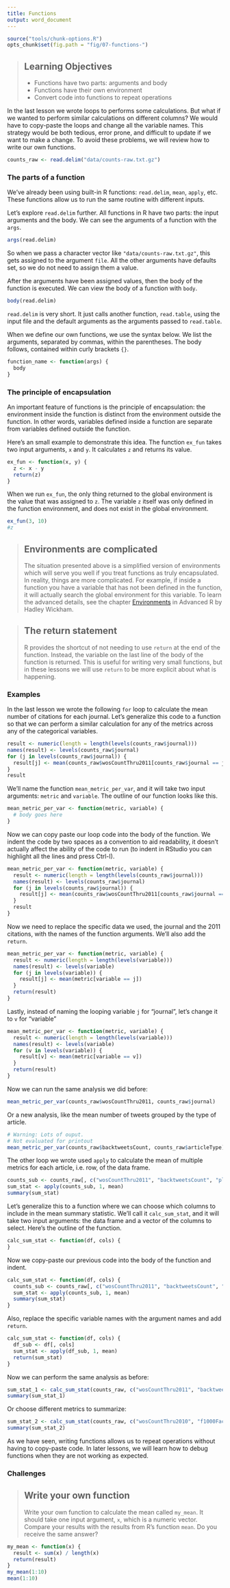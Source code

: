 ```yaml
---
title: Functions
output: word_document
---
```


```r
source("tools/chunk-options.R")
opts_chunk$set(fig.path = "fig/07-functions-")
```

> ## Learning Objectives {.objectives}
>
> *  Functions have two parts: arguments and body
> *  Functions have their own environment
> *  Convert code into functions to repeat operations

In the last lesson we wrote loops to performs some calculations.
But what if we wanted to perform similar calculations on different columns?
We would have to copy-paste the loops and change all the variable names.
This strategy would be both tedious, error prone, and difficult to update if we want to make a change.
To avoid these problems, we will review how to write our own functions.

```r
counts_raw <- read.delim("data/counts-raw.txt.gz")
```

### The parts of a function

We've already been using built-in R functions: `read.delim`, `mean`, `apply`, etc.
These functions allow us to run the same routine with different inputs.

Let's explore `read.delim` further.
All functions in R have two parts: the input arguments and the body.
We can see the arguments of a function with the `args`.

```r
args(read.delim)
```

So when we pass a character vector like `"data/counts-raw.txt.gz"`, this gets assigned to the argument `file`.
All the other arguments have defaults set, so we do not need to assign them a value.

After the arguments have been assigned values, then the body of the function is executed.
We can view the body of a function with `body`.

```r
body(read.delim)
```

`read.delim` is very short.
It just calls another function, `read.table`, using the input file and the default arguments as the arguments passed to `read.table`.

When we define our own functions, we use the syntax below.
We list the arguments, separated by commas, within the parentheses.
The body follows, contained within curly brackets `{}`.

```r
function_name <- function(args) {
  body
}
```

### The principle of encapsulation

An important feature of functions is the principle of encapsulation:
the environment inside the function is distinct from the environment outside the function.
In other words, variables defined inside a function are separate from variables defined outside the function.

Here's an small example to demonstrate this idea.
The function `ex_fun` takes two input arguments, `x` and `y`.
It calculates `z` and returns its value.

```r
ex_fun <- function(x, y) {
  z <- x - y
  return(z)
}
```

When we run `ex_fun`, the only thing returned to the global environment is the value that was assigned to `z`.
The variable `z` itself was only defined in the function environment, and does not exist in the global environment.

```r
ex_fun(3, 10)
#z
```

> ## Environments are complicated {.callout}
>
> The situation presented above is a simplified version of environments which will serve you well if you treat functions as truly encapsulated.
> In reality, things are more complicated.
> For example, if inside a function you have a variable that has not been defined in the function, it will actually search the global environment for this variable.
> To learn the advanced details, see the chapter [Environments](http://adv-r.had.co.nz/Environments.html) in Advanced R by Hadley Wickham.

> ## The return statement {.callout}
>
> R provides the shortcut of not needing to use `return` at the end of the function.
> Instead, the variable on the last line of the body of the function is returned.
> This is useful for writing very small functions, but in these lessons we will use `return` to be more explicit about what is happening.

### Examples

In the last lesson we wrote the following `for` loop to calculate the mean number of citations for each journal.
Let's generalize this code to a function so that we can perform a similar calculation for any of the metrics across any of the categorical variables.

```r
result <- numeric(length = length(levels(counts_raw$journal)))
names(result) <- levels(counts_raw$journal)
for (j in levels(counts_raw$journal)) {
  result[j] <- mean(counts_raw$wosCountThru2011[counts_raw$journal == j])
}
result
```

We'll name the function `mean_metric_per_var`,
and it will take two input arguments: `metric` and `variable`.
The outline of our function looks like this.

```r
mean_metric_per_var <- function(metric, variable) {
  # body goes here
}
```

Now we can copy paste our loop code into the body of the function.
We indent the code by two spaces as a convention to aid readability, it doesn't actually affect the ability of the code to run (to indent in RStudio you can highlight all the lines and press Ctrl-I).

```r
mean_metric_per_var <- function(metric, variable) {
  result <- numeric(length = length(levels(counts_raw$journal)))
  names(result) <- levels(counts_raw$journal)
  for (j in levels(counts_raw$journal)) {
    result[j] <- mean(counts_raw$wosCountThru2011[counts_raw$journal == j])
  }
  result
}
```

Now we need to replace the specific data we used, the journal and the 2011 citations, with the names of the function arguments.
We'll also add the `return`.

```r
mean_metric_per_var <- function(metric, variable) {
  result <- numeric(length = length(levels(variable)))
  names(result) <- levels(variable)
  for (j in levels(variable)) {
    result[j] <- mean(metric[variable == j])
  }
  return(result)
}
```

Lastly, instead of naming the looping variable `j` for "journal", let's change it to `v` for "variable"

```r
mean_metric_per_var <- function(metric, variable) {
  result <- numeric(length = length(levels(variable)))
  names(result) <- levels(variable)
  for (v in levels(variable)) {
    result[v] <- mean(metric[variable == v])
  }
  return(result)
}
```

Now we can run the same analysis we did before:

```r
mean_metric_per_var(counts_raw$wosCountThru2011, counts_raw$journal)
```

Or a new analysis, like the mean number of tweets grouped by the type of article.

```r
# Warning: Lots of ouput.
# Not evaluated for printout
mean_metric_per_var(counts_raw$backtweetsCount, counts_raw$articleType)
```

The other loop we wrote used `apply` to calculate the mean of multiple metrics for each article, i.e. row, of the data frame.

```r
counts_sub <- counts_raw[, c("wosCountThru2011", "backtweetsCount", "plosCommentCount")]
sum_stat <- apply(counts_sub, 1, mean)
summary(sum_stat)
```

Let's generalize this to a function where we can choose which columns to include in the mean summary statistic.
We'll call it `calc_sum_stat`,
and it will take two input arguments: the data frame and a vector of the columns to select.
Here's the outline of the function.

```r
calc_sum_stat <- function(df, cols) {
}
```

Now we copy-paste our previous code into the body of the function and indent.

```r
calc_sum_stat <- function(df, cols) {
  counts_sub <- counts_raw[, c("wosCountThru2011", "backtweetsCount", "plosCommentCount")]
  sum_stat <- apply(counts_sub, 1, mean)
  summary(sum_stat)
}
```

Also, replace the specific variable names with the argument names and add `return`.

```r
calc_sum_stat <- function(df, cols) {
  df_sub <- df[, cols]
  sum_stat <- apply(df_sub, 1, mean)
  return(sum_stat)
}
```

Now we can perform the same analysis as before:

```r
sum_stat_1 <- calc_sum_stat(counts_raw, c("wosCountThru2011", "backtweetsCount", "plosCommentCount"))
summary(sum_stat_1)
```

Or choose different metrics to summarize:

```r
sum_stat_2 <- calc_sum_stat(counts_raw, c("wosCountThru2010", "f1000Factor"))
summary(sum_stat_2)
```

As we have seen, writing functions allows us to repeat operations without having to copy-paste code.
In later lessons, we will learn how to debug functions when they are not working as expected.

### Challenges

> ## Write your own function {.challenge}
>
> Write your own function to calculate the mean called `my_mean`.
> It should take one input argument, `x`, which is a numeric vector.
> Compare your results with the results from R's function `mean`.
> Do you receive the same answer?

```r
my_mean <- function(x) {
  result <- sum(x) / length(x)
  return(result)
}
my_mean(1:10)
mean(1:10)
```
